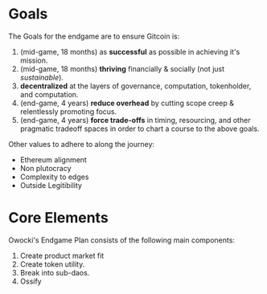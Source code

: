 # Goals 

The Goals for the endgame are to ensure Gitcoin is:

1. (mid-game, 18 months) as **successful** as possible in achieving it's mission.
2. (mid-game, 18 months) **thriving** financially & socially (not just *sustainable*).
3. **decentralized** at the layers of governance, computation, tokenholder, and computation.
4. (end-game, 4 years) **reduce overhead** by cutting scope creep & relentlessly promoting focus.
5. (end-game, 4 years) **force trade-offs** in timing, resourcing, and other pragmatic tradeoff spaces in order to chart a course to the above goals.

Other values to adhere to along the journey:
- Ethereum alignment
- Non plutocracy
- Complexity to edges
- Outside Legitibility

# Core Elements

Owocki's Endgame Plan consists of the following main components:

1. Create product market fit
2. Create token utility.
3. Break into sub-daos.
4. Ossify
